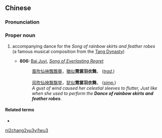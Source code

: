 ==Chinese==
{{zh-forms|type=41}}

===Pronunciation===
{{zh-pron
|m=Níchángyǔyīwǔ
|cat=pn
}}

===Proper noun===
{{zh-proper noun}}

# {{lb|zh|archaic}} accompanying dance for the ''Song of rainbow skirts and feather robes'' (a famous musical composition from the [[w:Tang Dynasty|Tang Dynasty]])
#* '''806:''' [[w:Bai Juyi|Bai Juyi]], ''[[wikisource:Song of Everlasting Regret|Song of Everlasting Regret]]''
#*: [[風]][[吹]][[仙]][[袂]][[飄飄]][[舉]]，[[猶]][[似]]'''霓裳羽衣舞'''。 (''[[traditional|trad.]]'')
#*: &nbsp;
#*: [[风]][[吹]][[仙]][[袂]][[飘飘]][[举]]，[[犹]][[似]]'''霓裳羽衣舞'''。 (''[[simplified|simp.]]'')
#*: ''A gust of wind caused her celestial sleeves to flutter, Just like when she used to perform the '''Dance of rainbow skirts and feather robes'''''.

====Related terms====
* {{l|zh|霓裳羽衣曲}}

[[Category:Mandarin archaic terms|ni2chang2yu3yi1wu3]]